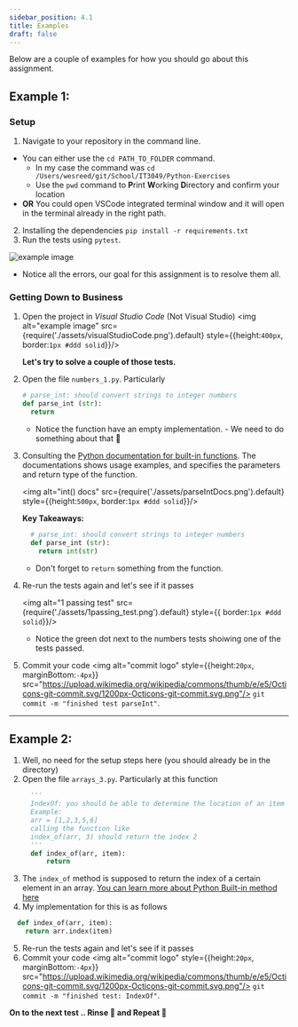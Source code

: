 ```yaml
---
sidebar_position: 4.1
title: Examples
draft: false
---
```

Below are a couple of examples for how you should go about this assignment.

## Example 1:
### Setup
1. Navigate to your repository in the command line.
  - You can either use the `cd PATH_TO_FOLDER` command.
    - In my case the command was `cd /Users/wesreed/git/School/IT3049/Python-Exercises`
    - Use the `pwd` command to **P**rint **W**orking **D**irectory and confirm your location
  - **OR** You could open VSCode integrated terminal window and it will open in the terminal already in the right path.
2. Installing the dependencies `pip install -r requirements.txt`
3. Run the tests using `pytest`.

  ![example image](assets/failing_tests.png)
  - Notice all the errors, our goal for this assignment is to resolve them all.

### Getting Down to Business
1. Open the project in *Visual Studio Code* (Not Visual Studio)
    <img alt="example image" src={require('./assets/visualStudioCode.png').default} style={{height:`400px`, border:`1px #ddd solid`}}/>

    **Let's try to solve a couple of those tests.**

2. Open the file `numbers_1.py`. Particularly
    ```python
    # parse_int: should convert strings to integer numbers
    def parse_int (str):
      return
    ```
    - Notice the function have an empty implementation. - We need to do something about that 🤔

3. Consulting the [Python documentation for built-in functions](https://docs.python.org/3.10/library/functions.html?highlight=int#int). The documentations shows usage examples, and specifies the parameters and return type of the function.

    <img alt="int() docs" src={require('./assets/parseIntDocs.png').default} style={{height:`500px`, border:`1px #ddd solid`}}/>

    **Key Takeaways:**
      ```python
        # parse_int: should convert strings to integer numbers
        def parse_int (str):
          return int(str)
      ```
      - Don't forget to `return` something from the function.
4. Re-run the tests again and let's see if it passes

    <img alt="1 passing test" src={require('./assets/1passing_test.png').default} style={{ border:`1px #ddd solid`}}/>
    - Notice the green dot next to the numbers tests shoiwing one of the tests passed.
5. Commit your code <img alt="commit logo" style={{height:`20px`, marginBottom:`-4px`}} src="https://upload.wikimedia.org/wikipedia/commons/thumb/e/e5/Octicons-git-commit.svg/1200px-Octicons-git-commit.svg.png"/> `git commit -m "finished test parseInt"`.

________________

## Example 2:
1. Well, no need for the setup steps here (you should already be in the directory)
2. Open the file `arrays_3.py`. Particularly at this function
    ```python
      '''
      IndexOf: you should be able to determine the location of an item in an array
      Example:
      arr = [1,2,3,5,6]
      calling the function like
      index_of(arr, 3) should return the index 2
      '''
      def index_of(arr, item):
          return
    ```
3. The `index_of` method is supposed to return the index of a certain element in an array. [You can learn more about Python Built-in method here](https://docs.python.org/3.10/library/array.html?highlight=inde#array.array.index)
4. My implementation for this is as follows
  ```python
    def index_of(arr, item):
      return arr.index(item)
  ```
5. Re-run the tests again and let's see if it passes
6. Commit your code <img alt="commit logo" style={{height:`20px`, marginBottom:`-4px`}} src="https://upload.wikimedia.org/wikipedia/commons/thumb/e/e5/Octicons-git-commit.svg/1200px-Octicons-git-commit.svg.png"/> `git commit -m "finished test: IndexOf"`.


**On to the next test .. Rinse 🧼 and Repeat 🔁**

